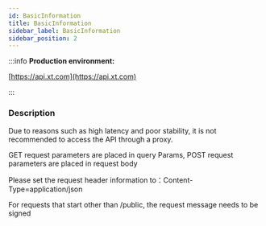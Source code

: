```yaml
---
id: BasicInformation
title: BasicInformation
sidebar_label: BasicInformation
sidebar_position: 2
---
```


:::info **Production environment:**

[https://api.xt.com](https://api.xt.com)

:::

### Description

Due to reasons such as high latency and poor stability, it is not recommended to access the API through a proxy.

GET request parameters are placed in query Params, POST request parameters are placed in request body

Please set the request header information to：Content-Type=application/json

For requests that start other than /public, the request message needs to be signed
